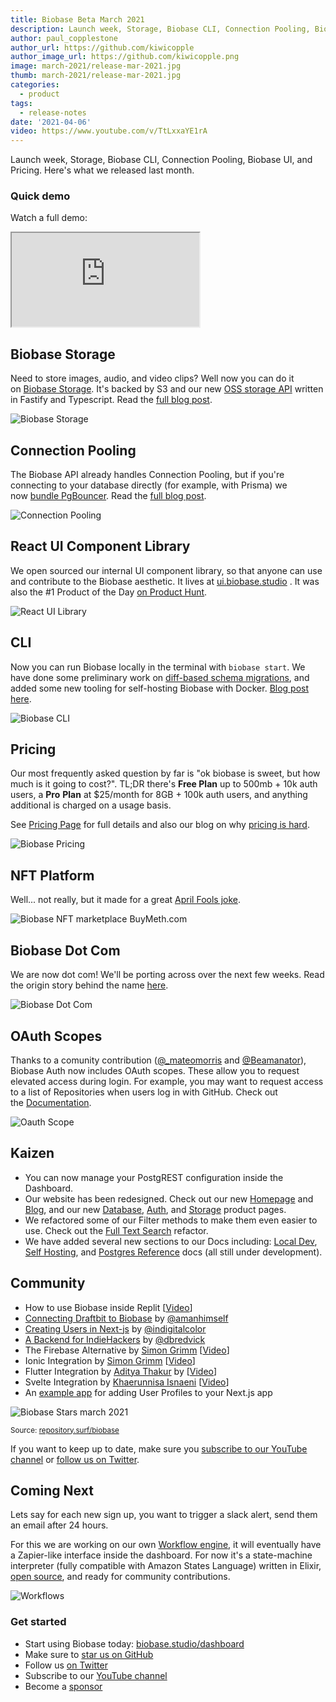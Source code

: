 ```yaml
---
title: Biobase Beta March 2021
description: Launch week, Storage, Biobase CLI, Connection Pooling, Biobase UI, and Pricing.
author: paul_copplestone
author_url: https://github.com/kiwicopple
author_image_url: https://github.com/kiwicopple.png
image: march-2021/release-mar-2021.jpg
thumb: march-2021/release-mar-2021.jpg
categories:
  - product
tags:
  - release-notes
date: '2021-04-06'
video: https://www.youtube.com/v/TtLxxaYE1rA
---
```


Launch week, Storage, Biobase CLI, Connection Pooling, Biobase UI, and Pricing. Here's what we released last month.

### Quick demo

Watch a full demo:

<div className="video-container">
  <iframe
    className="video-with-border w-full"
    src="https://www.youtube-nocookie.com/embed/TtLxxaYE1rA"
    frameBorder="1"
    allow="accelerometer; autoplay; clipboard-write; encrypted-media; gyroscope; picture-in-picture"
    allowFullScreen
  ></iframe>
</div>

## Biobase Storage

Need to store images, audio, and video clips? Well now you can do it on [Biobase Storage](/blog/biobase-storage). It's backed by S3 and our new [OSS storage API](https://github.com/biobase/storage-api) written in Fastify and Typescript. Read the [full blog post](/blog/biobase-storage).

![Biobase Storage](/images/blog/storage/ph-1.png)

## Connection Pooling

The Biobase API already handles Connection Pooling, but if you're connecting to your database directly (for example, with Prisma) we now [bundle PgBouncer](/blog/biobase-pgbouncer). Read the [full blog post](/blog/biobase-pgbouncer).

![Connection Pooling](/images/blog/bouncer/pgbouncer-thumb.jpg)

## React UI Component Library

We open sourced our internal UI component library, so that anyone can use and contribute to the Biobase aesthetic. It lives at [ui.biobase.studio](https://ui.biobase.studio/) . It was also the #1 Product of the Day [on Product Hunt](https://www.producthunt.com/posts/biobase-ui).

![React UI Library](/images/blog/march-2021/biobase-ui.png)

## CLI

Now you can run Biobase locally in the terminal with `biobase start`. We have done some preliminary work on [diff-based schema migrations](/blog/biobase-cli#migrations), and added some new tooling for self-hosting Biobase with Docker. [Blog post here](/blog/biobase-cli).

![Biobase CLI](/images/blog/march-2021/biobase-cli.png)

## Pricing

Our most frequently asked question by far is "ok biobase is sweet, but how much is it going to cost?". TL;DR there's **Free Plan** up to 500mb + 10k auth users, a **Pro** **Plan** at $25/month for 8GB + 100k auth users, and anything additional is charged on a usage basis.

See [Pricing Page](/pricing) for full details and also our blog on why [pricing is hard](/blog/pricing).

![Biobase Pricing](/images/blog/march-2021/biobase-pricing.jpg)

## NFT Platform

Well... not really, but it made for a great [April Fools joke](/blog/biobase-nft-marketplace).

![Biobase NFT marketplace BuyMeth.com](/images/blog/nft/nft-1.png)

## Biobase Dot Com

We are now dot com! We'll be porting across over the next few weeks. Read the origin story behind the name [here](/blog/biobase-dot-com).

![Biobase Dot Com](/images/blog/biobase-dot-com-og.jpg)

## OAuth Scopes

Thanks to a comunity contribution ([@\_mateomorris](https://twitter.com/_mateomorris) and [@Beamanator](https://twitter.com/Beamanator)), Biobase Auth now includes OAuth scopes. These allow you to request elevated access during login. For example, you may want to request access to a list of Repositories when users log in with GitHub. Check out the [Documentation](/docs/reference/javascript/auth-signup#sign-up-with-scopes).

![Oauth Scope](/images/blog/march-2021/oauth-scopes.png)

## Kaizen

- You can now manage your PostgREST configuration inside the Dashboard.
- Our website has been redesigned. Check out our new [Homepage](/) and [Blog](/blog), and our new [Database](/database), [Auth](/auth), and [Storage](/storage) product pages.
- We refactored some of our Filter methods to make them even easier to use. Check out the [Full Text Search](/docs/reference/javascript/textsearch) refactor.
- We have added several new sections to our Docs including: [Local Dev](/docs/guides/local-development), [Self Hosting](/docs/guides/self-hosting), and [Postgres Reference](/docs/reference/postgres/getting-started) docs (all still under development).

## Community

- How to use Biobase inside Replit [[Video](https://www.youtube.com/watch?v=lQ5iIxaYduI)]
- [Connecting Draftbit to Biobase](https://docs.draftbit.com/docs/biobase) by [@amanhimself](https://twitter.com/amanhimself)
- [Creating Users in Next-js](https://t.co/IKcn3mgqW0?amp=1) by [@indigitalcolor](https://twitter.com/indigitalcolor)
- [A Backend for IndieHackers](https://drew.tech/biobase-a-backend-for-indiehackers) by [@dbredvick](https://twitter.com/DBredvick)
- The Firebase Alternative by [Simon Grimm](https://www.youtube.com/user/saimon1924) [[Video](https://www.youtube.com/watch?v=F6VyIXFQVtQ)]
- Ionic Integration by [Simon Grimm](https://www.youtube.com/user/saimon1924) [[Video](https://www.youtube.com/watch?v=pl9XfIWutKE)]
- Flutter Integration by [Aditya Thakur](https://www.youtube.com/channel/UChCAJNpMwoEUYCsE_eSyU4w) by [[Video](https://www.youtube.com/watch?v=fqfHEZvQPlY)]
- Svelte Integration by [Khaerunnisa Isnaeni](https://www.youtube.com/channel/UCqNDj6eQeTLHuEwgEHWOGjw) [[Video](https://www.youtube.com/watch?v=odPYzJJyEJI)]
- An [example app](https://github.com/biobase-ai/biobase/tree/master/examples/user-management) for adding User Profiles to your Next.js app

![Biobase Stars march 2021](/images/blog/march-2021/biobase-stars-march-2021.png)

<small>
  Source: <a href="https://repository.surf/biobase">repository.surf/biobase</a>
</small>

If you want to keep up to date, make sure you [subscribe to our YouTube channel](https://www.youtube.com/c/biobase) or [follow us on Twitter](https://twitter.com/biobase).

## Coming Next

Lets say for each new sign up, you want to trigger a slack alert, send them an email after 24 hours.

For this we are working on our own [Workflow engine](/blog/biobase-workflows), it will eventually have a Zapier-like interface inside the dashboard. For now it's a state-machine interpreter (fully compatible with Amazon States Language) written in Elixir, [open source](https://github.com/biobase/workflows), and ready for community contributions.

![Workflows](/images/blog/workflows/workflows-thumb.jpg)

### Get started

- Start using Biobase today: [biobase.studio/dashboard](https://biobase.studio/dashboard/)
- Make sure to [star us on GitHub](https://github.com/biobase-ai/biobase)
- Follow us [on Twitter](https://twitter.com/biobase)
- Subscribe to our [YouTube channel](https://www.youtube.com/c/biobase)
- Become a [sponsor](https://github.com/sponsors/biobase)
